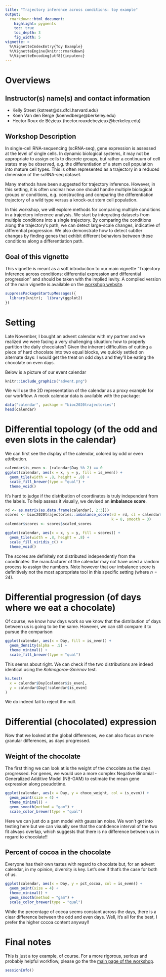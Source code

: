 ```yaml
---
title: "Trajectory inference across conditions: toy example"
output:
  rmarkdown::html_document:
    highlight: pygments
    toc: true
    toc_depth: 3
    fig_width: 5
vignette: >
  %\VignetteIndexEntry{Toy Example}
  %\VignetteEngine{knitr::rmarkdown}
  %\VignetteEncoding[utf8]{inputenc}
---
```


# Overviews

## Instructor(s) name(s) and contact information

 - Kelly Street (kstreet@ds.dfci.harvard.edu)
 - Koen Van den Berge (koenvdberge@berkeley.edu)
 - Hector Roux de Bézieux (hector.rouxdebezieux@berkeley.edu)

## Workshop Description

In single-cell RNA-sequencing (scRNA-seq), gene expression is assessed at the level of single cells. In dynamic biological systems, it may not be appropriate to assign cells to discrete groups, but rather a continuum of cell states may be observed, e.g. the differentiation of a stem cell population into mature cell types. This is often represented as a trajectory in a reduced dimension of the scRNA-seq dataset.

Many methods have been suggested for trajectory inference. However, in this setting, it is often unclear how one should handle multiple biological groups or conditions, e.g. constructing and comparing the differentiation trajectory of a wild type versus a knock-out stem cell population.

In this workshop, we will explore methods for comparing multiple conditions in a trajectory inference analysis. We start by integrating datasets from multiple conditions into a single trajectory. By comparing the conditions along the trajectory's path, we can detect large-scale changes, indicative of differential progression. We also demonstrate how to detect subtler changes by finding genes that exhibit different behaviors between these conditions along a differentiation path.
 
## Goal of this vignette

This vignette is meant as a soft introduction to our main vignette "Trajectory inference across conditions: differential expression and differential progression" and should be taken with the implied levity. A compiled version of the main vignette is available on the [workshop website](https://kstreet13.github.io/bioc2020trajectories/articles/workshopTrajectories.html).

```r
suppressPackageStartupMessages({
  library(knitr);  library(ggplot2)
})
```

# Setting

Late November, I bought an advent calendar with my partner and we realized we were facing a very challenging situation: how to properly partition the daily chocolates? Given the inherent difficulties of cutting a piece of hard chocolate into two equal blocks, we quickly settled on alternate days: I would get the treat on odd days and they’ll be eating the chocolate on even days. 

Below is a picture of our event calendar 

```r
knitr::include_graphics("advent.png")
```

We will use the 2D representation of the calendar as a proxy example for our workflow. A mock calendar data is available with the package:

```r
data("calendar", package = "bioc2020trajectories")
head(calendar)
```

# Differential topology (of the odd and even slots in the calendar)

We can first see the display of the calendar, colored by odd or even attribution.

```r
calendar$is_even <- (calendar$Day %% 2) == 0
ggplot(calendar, aes(x = x, y = y, fill = is_even)) +
  geom_tile(width = .8, height = .8) +
  scale_fill_brewer(type = "qual") +
  theme_void()
```

It's hard to judge if the distribution of coordinates is truly independent from the labels. To help assess it visually, we devised an __imbalance score__. 

```r
rd <- as.matrix(as.data.frame(calendar[, 2:3]))
scores <- bioc2020trajectories::imbalance_score(rd = rd, cl = calendar$is_even,
                                                k = 8, smooth = 3)
calendar$scores <- scores$scaled_scores

ggplot(calendar, aes(x = x, y = y, fill = scores)) +
  geom_tile(width = .8, height = .8) +
  scale_fill_viridis_c() +
  theme_void()
```

The scores are definitely not distributed independently from the coordinates: the manufacturer of the calendar may not have used a random process to assign the numbers. Note however that our imbalance score is definitively not the most appropriate tool in this specific setting (where $n=24$).

# Differential progression (of days where we eat a chocolate)

Of course, we know how days work so we know that the distribution of days between us is going to be the same. However, we can still compare it to pursue the comparison

```r
ggplot(calendar, aes(x = Day, fill = is_even)) +
  geom_density(alpha = .5) +
  theme_minimal() +
  scale_fill_brewer(type = "qual")
```

This seems about right. We can check if the two distributions are indeed identical using the *Kolmogorov-Smirnov* test.

```r
ks.test(
  x = calendar$Day[calendar$is_even],
  y = calendar$Day[!calendar$is_even]
)
```

We do indeed fail to reject the null.

# Differential (chocolated) expression

Now that we looked at the global differences, we can also focus on more granular differences, as days progressed. 

## Weight of the chocolate

The first thing we can look at is the weight of the chocolate as the days progressed. For genes, we would use a more complex Negative Binomial - Generalized Additive Model (NB-GAM) to estimate the mean gene expression along pseudotime. 


```r
ggplot(calendar, aes(x = Day, y = choco_weight, col = is_even)) +
  geom_point(size = 4) +
  theme_minimal() +
  geom_smooth(method = "gam") +
  scale_color_brewer(type = "qual")
```

Here we can just do a gam model with gaussian noise. We won't get into testing here but we can visually see that the confidence interval of the two fit always overlap, which suggests that there is no difference between us in regard to chocolate!!

## Percent of cocoa in the chocolate

Everyone has their own tastes with regard to chocolate but, for an advent calendar, in my opinion, diversity is key. Let's see if that's the case for both of us.

```r
ggplot(calendar, aes(x = Day, y = pct_cocoa, col = is_even)) +
  geom_point(size = 4) +
  theme_minimal() +
  geom_smooth(method = "gam") +
  scale_color_brewer(type = "qual")
```

While the percentage of cocoa seems constant across the days, there is a clear difference between the odd and even days. Well, it's all for the best, I prefer the higher cocoa content anyway!!

# Final notes

This is just a toy example, of course. For a more rigorous, serious and probably helpful workflow, please go the the [main page of the workshop](https://kstreet13.github.io/bioc2020trajectories/articles/workshopTrajectories.html).

```r
sessionInfo()
```
